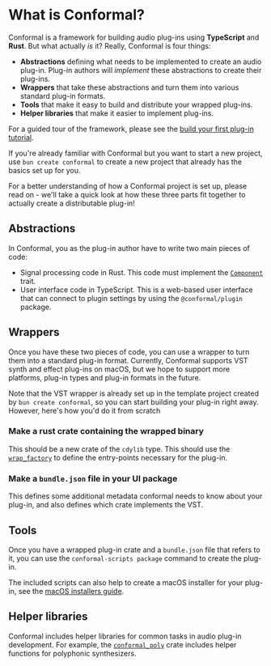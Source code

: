 
# What is Conformal?

Conformal is a framework for building audio plug-ins using **TypeScript** and **Rust**. But what actually _is_ it? Really, Conformal is four things:

- **Abstractions** defining what needs to be implemented to create an audio plug-in. Plug-in authors will _implement_ these abstractions to create their plug-ins.
- **Wrappers** that take these abstractions and turn them into various standard plug-in formats.
- **Tools** that make it easy to build and distribute your wrapped plug-ins.
- **Helper libraries** that make it easier to implement plug-ins.

For a guided tour of the framework, please see the [build your first plug-in tutorial](/docs/tutorials/first-plug-in).

If you're already familiar with Conformal but you want to start a new project, use `bun create conformal` to create a new project that already has the basics set up for you.

For a better understanding of how a Conformal project is set up, please read on - we'll take a quick look at how these three parts fit together to actually create a distributable plug-in!

## Abstractions

In Conformal, you as the plug-in author have to write two main pieces of code:

- Signal processing code in Rust. This code must implement the [`Component`](/rust-doc/conformal_component/trait.Component.html) trait.
- User interface code in TypeScript. This is a web-based user interface that can connect to plugin settings by using the `@conformal/plugin` package.

## Wrappers

Once you have these two pieces of code, you can use a wrapper to turn them into a standard plug-in format. Currently, Conformal supports VST synth and effect plug-ins on macOS, but we hope to support more platforms, plug-in types and plug-in formats in the future.

Note that the VST wrapper is already set up in the template project created by `bun create conformal`, so you can start building your plug-in right away. However, here's how you'd do it from scratch

<Steps>

### Make a rust crate containing the wrapped binary

This should be a new crate of the `cdylib` type. This should use the [`wrap_factory`](/rust-doc/conformal_vst_wrapper/macro.wrap_factory.html) to define the entry-points necessary for the plug-in.

### Make a `bundle.json` file in your UI package

This defines some additional metadata conformal needs to know about your plug-in, and also defines which crate implements the VST.

</Steps>

## Tools

Once you have a wrapped plug-in crate and a `bundle.json` file that refers to it, you can use the `conformal-scripts package` command to create the plug-in.

The included scripts can also help to create a macOS installer for your plug-in, see the [macOS installers guide](/docs/guides/macos-installers).

## Helper libraries

Conformal includes helper libraries for common tasks in audio plug-in development. For example, the [`conformal_poly`](/rust-doc/conformal_poly) crate includes helper functions for polyphonic synthesizers.
